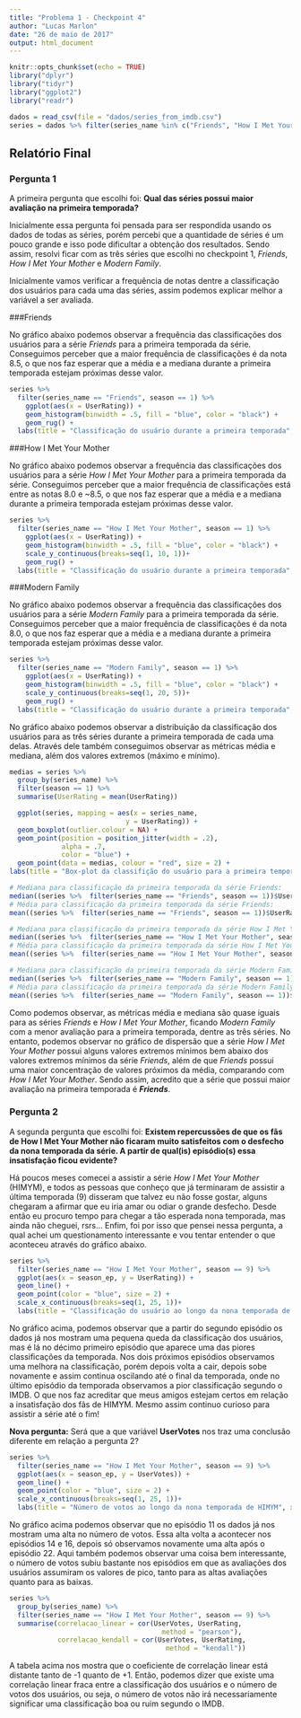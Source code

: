 ```yaml
---
title: "Problema 1 - Checkpoint 4"
author: "Lucas Marlon"
date: "26 de maio de 2017"
output: html_document
---
```


```r
knitr::opts_chunk$set(echo = TRUE)
library("dplyr")
library("tidyr")
library("ggplot2")
library("readr")

dados = read_csv(file = "dados/series_from_imdb.csv")
series = dados %>% filter(series_name %in% c("Friends", "How I Met Your Mother", "Modern Family"))
```

## Relatório Final

### Pergunta 1

A primeira pergunta que escolhi foi: **Qual das séries possui maior avaliação na primeira temporada?**

Inicialmente essa pergunta foi pensada para ser respondida usando os dados de todas as séries, porém percebi que a quantidade de séries é um pouco grande e isso pode dificultar a obtenção dos resultados. Sendo assim, resolvi ficar com as três séries que escolhi no checkpoint 1, *Friends*, *How I Met Your Mother* e *Modern Family*.

Inicialmente vamos verificar a frequência de notas dentre a classificação dos usuários para cada uma das séries, assim podemos explicar melhor a variável a ser avaliada.

###Friends

No gráfico abaixo podemos observar a frequência das classificações dos usuários para a série *Friends* para a primeira temporada da série. Conseguimos perceber que a maior frequência de classificações é da nota 8.5, o que nos faz esperar que a média e a mediana durante a primeira temporada estejam próximas desse valor.   

```r
series %>%
  filter(series_name == "Friends", season == 1) %>%
    ggplot(aes(x = UserRating)) + 
    geom_histogram(binwidth = .5, fill = "blue", color = "black") + 
    geom_rug() +
  labs(title = "Classificação do usuário durante a primeira temporada", x = "Classificação do usuário", y = "Frequência")
```


###How I Met Your Mother

No gráfico abaixo podemos observar a frequência das classificações dos usuários para a série *How I Met Your Mother* para a primeira temporada da série. Conseguimos perceber que a maior frequência de classificações está entre as notas 8.0 e ~8.5, o que nos faz esperar que a média e a mediana durante a primeira temporada estejam próximas desse valor.   

```r
series %>%
  filter(series_name == "How I Met Your Mother", season == 1) %>%
    ggplot(aes(x = UserRating)) + 
    geom_histogram(binwidth = .5, fill = "blue", color = "black") + 
    scale_y_continuous(breaks=seq(1, 10, 1))+
    geom_rug() +
  labs(title = "Classificação do usuário durante a primeira temporada", x = "Classificação do usuário", y = "Frequência")
```

###Modern Family

No gráfico abaixo podemos observar a frequência das classificações dos usuários para a série *Modern Family* para a primeira temporada da série. Conseguimos perceber que a maior frequência de classificações é da nota 8.0, o que nos faz esperar que a média e a mediana durante a primeira temporada estejam próximas desse valor.   

```r
series %>%
  filter(series_name == "Modern Family", season == 1) %>%
    ggplot(aes(x = UserRating)) + 
    geom_histogram(binwidth = .5, fill = "blue", color = "black") + 
    scale_y_continuous(breaks=seq(1, 20, 5))+
    geom_rug() +
  labs(title = "Classificação do usuário durante a primeira temporada", x = "Classificação do usuário", y = "Frequência")
```

No gráfico abaixo podemos observar a distribuição da classificação dos usuários para as três séries durante a primeira temporada de cada uma delas. Através dele também conseguimos observar as métricas média e mediana, além dos valores extremos (máximo e mínimo).   

```r
medias = series %>% 
  group_by(series_name) %>% 
  filter(season == 1) %>%
  summarise(UserRating = mean(UserRating))

  ggplot(series, mapping = aes(x = series_name, 
                             y = UserRating)) +
  geom_boxplot(outlier.colour = NA) +
  geom_point(position = position_jitter(width = .2), 
             alpha = .7, 
             color = "blue") +
  geom_point(data = medias, colour = "red", size = 2) +
labs(title = "Box-plot da classifição do usuário para a primeira temporada", x = "Série", y = "Classificação do usuário")

```

```r
# Mediana para classificação da primeira temporada da série Friends:
median((series %>%  filter(series_name == "Friends", season == 1))$UserRating)
# Média para classificação da primeira temporada da série Friends:
mean((series %>%  filter(series_name == "Friends", season == 1))$UserRating)
```
```r
# Mediana para classificação da primeira temporada da série How I Met Your Mother:
median((series %>%  filter(series_name == "How I Met Your Mother", season == 1))$UserRating)
# Média para classificação da primeira temporada da série How I Met Your Mother:
mean((series %>%  filter(series_name == "How I Met Your Mother", season == 1))$UserRating)
```


```r
# Mediana para classificação da primeira temporada da série Modern Family:
median((series %>%  filter(series_name == "Modern Family", season == 1))$UserRating)
# Média para classificação da primeira temporada da série Modern Family:
mean((series %>%  filter(series_name == "Modern Family", season == 1))$UserRating)
```

Como podemos observar, as métricas média e mediana são quase iguais para as séries *Friends* e *How I Met Your Mother*, ficando *Modern Family* com a menor avaliação para a primeira temporada, dentre as três séries. No entanto, podemos observar no gráfico de dispersão que a série *How I Met Your Mother* possui alguns valores extremos mínimos bem abaixo dos valores extremos mínimos da série *Friends*, além de que *Friends* possui uma maior concentração de valores próximos da média, comparando com *How I Met Your Mother*. Sendo assim, acredito que a série que possui maior avaliação na primeira temporada é ***Friends***.

### Pergunta 2

A segunda pergunta que escolhi foi: **Existem repercussões de que os fãs de How I Met Your Mother não ficaram muito satisfeitos com o desfecho da nona temporada da série. A partir de qual(is) episódio(s) essa insatisfação ficou evidente?** 

Há poucos meses comecei a assistir a série *How I Met Your Mother* (HIMYM), e todos as pessoas que conheço que já terminaram de assistir a última temporada (9) disseram que talvez eu não fosse gostar, alguns chegaram a afirmar que eu iria amar ou odiar o grande desfecho. Desde então eu procuro tempo para chegar a tão esperada nona temporada, mas ainda não cheguei, rsrs... Enfim, foi por isso que pensei nessa pergunta, a qual achei um questionamento interessante e vou tentar entender o que aconteceu através do gráfico abaixo.

```r
series %>%  
  filter(series_name == "How I Met Your Mother", season == 9) %>% 
  ggplot(aes(x = season_ep, y = UserRating)) + 
  geom_line() + 
  geom_point(color = "blue", size = 2) +
  scale_x_continuous(breaks=seq(1, 25, 1))+
  labs(title = "Classificação do usuário ao longo da nona temporada de HIMYM", x = "Episódio", y = "Classificação do usuário")
```

No gráfico acima, podemos observar que a partir do segundo episódio os dados já nos mostram uma pequena queda da classificação dos usuários, mas é lá no décimo primeiro episódio que aparece uma das piores classificações da temporada. Nos dois próximos episódios observamos uma melhora na classificação, porém depois volta a cair, depois sobe novamente e assim continua oscilando até o final da temporada, onde no último episódio da temporada observamos a pior classificação segundo o IMDB. O que nos faz acreditar que meus amigos estejam certos em relação a insatisfação dos fãs de HIMYM. Mesmo assim continuo curioso para assistir a série até o fim!

**Nova pergunta:** Será que a que variável **UserVotes** nos traz uma conclusão diferente em relação a pergunta 2?  

```r
series %>%  
  filter(series_name == "How I Met Your Mother", season == 9) %>% 
  ggplot(aes(x = season_ep, y = UserVotes)) + 
  geom_line() + 
  geom_point(color = "blue", size = 2) +
  scale_x_continuous(breaks=seq(1, 25, 1))+
  labs(title = "Número de votos ao longo da nona temporada de HIMYM", x = "Episódio", y = "Número de votos")
```

No gráfico acima podemos observar que no episódio 11 os dados já nos mostram uma alta no número de votos. Essa alta volta a acontecer nos episódios 14 e 16, depois só observamos novamente uma alta após o episódio 22. Aqui também podemos observar uma coisa bem interessante, o número de votos subiu bastante nos episódios em que as avaliações dos usuários assumiram os valores de pico, tanto para as altas avaliações quanto para as baixas. 

```r
series %>% 
  group_by(series_name) %>%
  filter(series_name == "How I Met Your Mother", season == 9) %>% 
  summarise(correlacao_linear = cor(UserVotes, UserRating, 
                                      method = "pearson"), 
            correlacao_kendall = cor(UserVotes, UserRating, 
                                       method = "kendall"))
```

A tabela acima nos mostra que o coeficiente de correlação linear está distante tanto de -1 quanto de +1. Então, podemos dizer que existe uma correlação linear fraca entre a classificação dos usuários e o número de votos dos usuários, ou seja, o número de votos não irá necessariamente significar uma classificação boa ou ruim segundo o IMDB.
